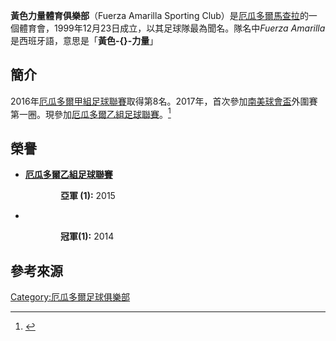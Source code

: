 {{noteTA 
|G1=南美球會
|G2=足球
|1=zh-hans:黄色力量;zh-hant:黃色力量;zh-hk:富亞薩阿馬利拉;
}}
{{Infobox football club
| clubname   = 黃色力量SC<br /> ''Fuerza Amarilla SC''
| image      = 
| fullname   = 黃色力量體育俱樂部<br /> Fuerza Amarilla Sporting Club
| nickname   = ''La Banana Mecánica'',<br /> ''La Avispa de Machala'',<br /> ''El Mortífero'',<br /> ''El Tractor Amarillo'',<br /> ''Aurinegros'',<br /> ''Carbonero'',<br /> ''La Máquina Amarilla'',<br /> " La Fuerza de Dios"
| founded    = {{Start date and years ago|1999|12|23}}
| ground     = 5月9日球場<br />[[馬查拉|馬查拉]]
| capacity   = 10.000
| chairman   = Fabián AguilarF
| manager    = Marcelo Fleitas
| league     = [[厄瓜多爾乙組足球聯賽|厄瓜多爾乙組足球聯賽]]
| season     = 2019
| position   = 厄甲，第 16 位（降班）
<!-- ------------------------------ Uniforme local ------------------------------ -->
| pattern_la1=
| pattern_b1=_blackshoulders
| pattern_ra1=
| pattern_sh1=_black_thinstripe_color
| pattern_so1=
| leftarm1=FFF200
| body1=FFF200
| rightarm1=FFF200
| shorts1=FFF200
| socks1=000000
<!-- ------------------------------ Uniforme visitante ------------------------------ -->
| pattern_la2=_redborder
| pattern_b2=__white 
| pattern_ra2=_redborder
| pattern_sh2=_red_stripes
| pattern_so2=
| leftarm2=FFFFFF
| body2=FFFFFF
| rightarm2=FFFFFF
| shorts2=FFFFFF
| socks2=FFFFFF
}}
'''黃色力量體育俱樂部'''（Fuerza Amarilla Sporting Club）是[[厄瓜多爾|厄瓜多爾]][[馬查拉|馬查拉]]的一個體育會，1999年12月23日成立，以其足球隊最為聞名。隊名中''Fuerza Amarilla''是西班牙語，意思是「'''黃色-{}-力量'''」

== 簡介 ==
2016年[[厄瓜多爾甲組足球聯賽|厄瓜多爾甲組足球聯賽]]取得第8名。2017年，首次參加[[2017年南美球會盃|南美球會盃]]外圍賽第一圈。現參加[[厄瓜多爾乙組足球聯賽|厄瓜多爾乙組足球聯賽]]。<ref>{{Cite web |url=http://football.on.cc/cnt/news/newa/20170228/fbnewa0104x0.html |title=高原主場利大主Ｗ過關穩 |accessdate=2017-03-24 |archive-date=2017-03-24 |archive-url=https://web.archive.org/web/20170324175933/http://football.on.cc/cnt/news/newa/20170228/fbnewa0104x0.html |dead-url=no }}</ref>

==榮譽==
*'''[[厄瓜多爾乙組足球聯賽|厄瓜多爾乙組足球聯賽]]'''
::'''亞軍 (1):''' 2015
*'''{{tsl|en|Ecuadorian Segunda Categoría||厄瓜多爾丙組}}'''
::'''冠軍(1):''' 2014

==參考來源 ==
{{reflist}}
[[Category:厄瓜多爾足球俱樂部|Category:厄瓜多爾足球俱樂部]]